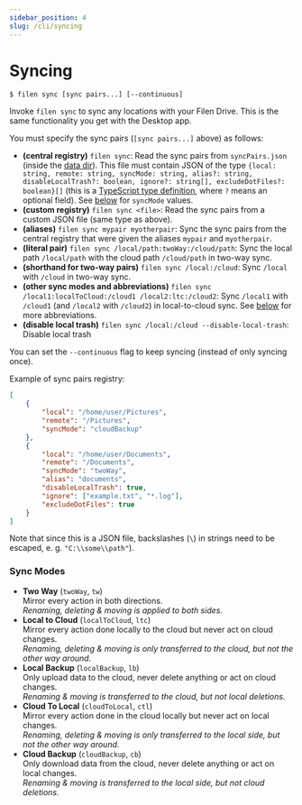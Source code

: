 ```yaml
---
sidebar_position: 4
slug: /cli/syncing
---
```


# Syncing

```
$ filen sync [sync pairs...] [--continuous]
```

Invoke `filen sync` to sync any locations with your Filen Drive. This is the same functionality you get with the Desktop app.

You must specify the sync pairs (`[sync pairs...]` above) as follows:

-   **(central registry)** `filen sync`: Read the sync pairs from `syncPairs.json` (inside the [data dir](/docs/cli#data-directory)).
    This file must contain JSON of the type `{local: string, remote: string, syncMode: string, alias?: string, disableLocalTrash?: boolean, ignore?: string[], excludeDotFiles?: boolean}[]` (this is a [TypeScript type definition](https://www.typescriptlang.org/docs/handbook/2/objects.html), where `?` means an optional field). See [below](#sync-modes) for `syncMode` values.
-   **(custom registry)** `filen sync <file>`: Read the sync pairs from a custom JSON file (same type as above).
-   **(aliases)** `filen sync mypair myotherpair`: Sync the sync pairs from the central registry that were given the aliases `mypair` and `myotherpair`.
-   **(literal pair)** `filen sync /local/path:twoWay:/cloud/path`: Sync the local path `/local/path` with the cloud path `/cloud/path` in two-way sync.
-   **(shorthand for two-way pairs)** `filen sync /local:/cloud`: Sync `/local` with `/cloud` in two-way sync.
-   **(other sync modes and abbreviations)** `filen sync /local1:localToCloud:/cloud1 /local2:ltc:/cloud2`: Sync `/local1` with `/cloud1` (and `/local2` with `/cloud2`) in local-to-cloud sync. See [below](#sync-modes) for more abbreviations.
-   **(disable local trash)** `filen sync /local:/cloud --disable-local-trash`: Disable local trash

You can set the `--continuous` flag to keep syncing (instead of only syncing once).

Example of sync pairs registry:

```json
[
	{
		"local": "/home/user/Pictures",
		"remote": "/Pictures",
		"syncMode": "cloudBackup"
	},
	{
		"local": "/home/user/Documents",
		"remote": "/Documents",
		"syncMode": "twoWay",
		"alias": "documents",
		"disableLocalTrash": true,
		"ignore": ["example.txt", "*.log"],
		"excludeDotFiles": true
	}
]
```

Note that since this is a JSON file, backslashes (`\`) in strings need to be escaped, e. g. `"C:\\some\\path"`).


### Sync Modes

-   **Two Way** (`twoWay`, `tw`)  
    Mirror every action in both directions.  
    _Renaming, deleting & moving is applied to both sides._
-   **Local to Cloud** (`localToCloud`, `ltc`)  
    Mirror every action done locally to the cloud but never act on cloud changes.  
    _Renaming, deleting & moving is only transferred to the cloud, but not the other way around._
-   **Local Backup** (`localBackup`, `lb`)  
    Only upload data to the cloud, never delete anything or act on cloud changes.  
    _Renaming & moving is transferred to the cloud, but not local deletions._
-   **Cloud To Local** (`cloudToLocal`, `ctl`)  
    Mirror every action done in the cloud locally but never act on local changes.  
    _Renaming, deleting & moving is only transferred to the local side, but not the other way around._
-   **Cloud Backup** (`cloudBackup`, `cb`)  
    Only download data from the cloud, never delete anything or act on local changes.  
    _Renaming & moving is transferred to the local side, but not cloud deletions._